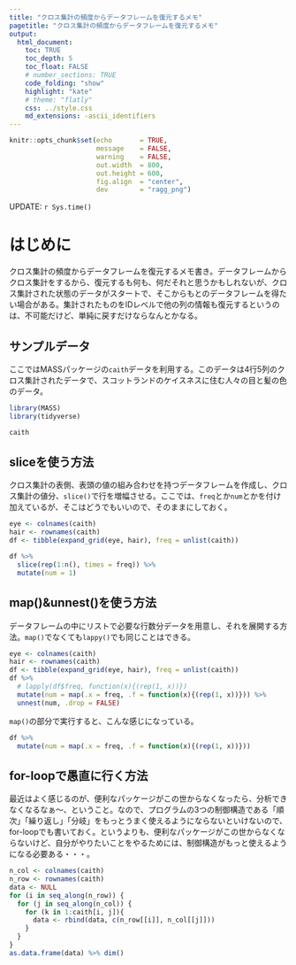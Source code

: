```yaml
---
title: "クロス集計の頻度からデータフレームを復元するメモ"
pagetitle: "クロス集計の頻度からデータフレームを復元するメモ"
output:
  html_document:
    toc: TRUE
    toc_depth: 5
    toc_float: FALSE
    # number_sections: TRUE
    code_folding: "show"
    highlight: "kate"
    # theme: "flatly"
    css: ../style.css
    md_extensions: -ascii_identifiers
---
```


```r
knitr::opts_chunk$set(echo       = TRUE,
                      message    = FALSE,
                      warning    = FALSE,
                      out.width  = 800,
                      out.height = 600,
                      fig.align  = "center",
                      dev        = "ragg_png")
```

<div class="update-right">
UPDATE: `r Sys.time()`
</div>

# はじめに
クロス集計の頻度からデータフレームを復元するメモ書き。データフレームからクロス集計をするから、復元するも何も、何だそれと思うかもしれないが、クロス集計された状態のデータがスタートで、そこからもとのデータフレームを得たい場合がある。集計されたものをIDレベルで他の列の情報も復元するというのは、不可能だけど、単純に戻すだけならなんとかなる。

## サンプルデータ
ここではMASSパッケージの`caith`データを利用する。このデータは4行5列のクロス集計されたデータで、スコットランドのケイスネスに住む人々の目と髪の色のデータ。

```r
library(MASS)
library(tidyverse)

caith
```

## sliceを使う方法
クロス集計の表側、表頭の値の組み合わせを持つデータフレームを作成し、クロス集計の値分、`slice()`で行を増幅させる。ここでは、`freq`とか`num`とかを付け加えているが、そこはどうでもいいので、そのままにしておく。

```r
eye <- colnames(caith)
hair <- rownames(caith)
df <- tibble(expand_grid(eye, hair), freq = unlist(caith))

df %>%
  slice(rep(1:n(), times = freq)) %>%
  mutate(num = 1)
```

## map()&unnest()を使う方法
データフレームの中にリストで必要な行数分データを用意し、それを展開する方法。`map()`でなくても`lappy()`でも同じことはできる。

```r
eye <- colnames(caith)
hair <- rownames(caith)
df <- tibble(expand_grid(eye, hair), freq = unlist(caith))
df %>%
  # lapply(df$freq, function(x){(rep(1, x))})
  mutate(num = map(.x = freq, .f = function(x){(rep(1, x))})) %>%
  unnest(num, .drop = FALSE)
```

`map()`の部分で実行すると、こんな感じになっている。

```r
df %>%
  mutate(num = map(.x = freq, .f = function(x){(rep(1, x))}))

```

## for-loopで愚直に行く方法
最近はよく感じるのが、便利なパッケージがこの世からなくなったら、分析できなくなるなぁ〜、ということ。なので、プログラムの3つの制御構造である「順次」「繰り返し」「分岐」をもっとうまく使えるようにならないといけないので、for-loopでも書いておく。というよりも、便利なパッケージがこの世からなくならないけど、自分がやりたいことをやるためには、制御構造がもっと使えるようになる必要ある・・・。

```r
n_col <- colnames(caith)
n_row <- rownames(caith)
data <- NULL
for (i in seq_along(n_row)) {
  for (j in seq_along(n_col)) {
    for (k in 1:caith[i, j]){
      data <- rbind(data, c(n_row[[i]], n_col[[j]]))
    }
  }
}
as.data.frame(data) %>% dim()
```

